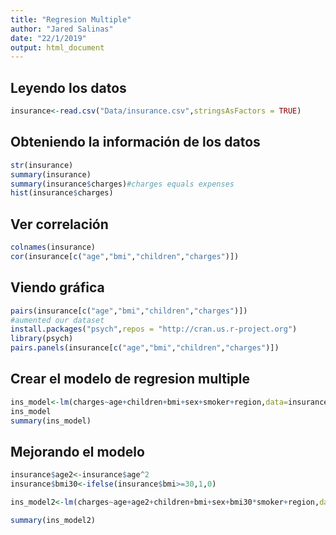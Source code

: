 ```yaml
---
title: "Regresion Multiple"
author: "Jared Salinas"
date: "22/1/2019"
output: html_document
---
```


## Leyendo los datos

```r
insurance<-read.csv("Data/insurance.csv",stringsAsFactors = TRUE)
```


## Obteniendo la información de los datos

```r
str(insurance)
summary(insurance)
summary(insurance$charges)#charges equals expenses
hist(insurance$charges)
```

## Ver correlación
```r
colnames(insurance)
cor(insurance[c("age","bmi","children","charges")])
```

## Viendo gráfica
```r
pairs(insurance[c("age","bmi","children","charges")])
#aumented our dataset
install.packages("psych",repos = "http://cran.us.r-project.org")
library(psych)
pairs.panels(insurance[c("age","bmi","children","charges")])
```

## Crear el modelo de regresion multiple
```r
ins_model<-lm(charges~age+children+bmi+sex+smoker+region,data=insurance)
ins_model
summary(ins_model)
```

## Mejorando el modelo

```r
insurance$age2<-insurance$age^2
insurance$bmi30<-ifelse(insurance$bmi>=30,1,0)

ins_model2<-lm(charges~age+age2+children+bmi+sex+bmi30*smoker+region,data=insurance)

summary(ins_model2)
```

